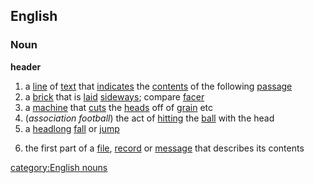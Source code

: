 ==English==
===Noun===
'''header'''
# a [[line]] of [[text]] that [[indicate]]s the [[content]]s of the following [[passage]]
# a [[brick]] that is [[laid]] [[sideways]]; compare [[facer]]
# a [[machine]] that [[cut]]s the [[head]]s off of [[grain]] etc
#(''association football'') the act of [[hitting]] the [[ball]] with the head
# a [[headlong]] [[fall]] or [[jump]]
#{{computing}} the first part of a [[file]], [[record]] or [[message]] that describes its contents
[[category:English nouns]]